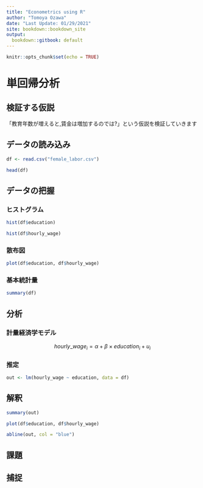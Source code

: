 ```yaml
---
title: "Econometrics using R"
author: "Tomoya Ozawa"
date: "Last Update: 01/29/2021"
site: bookdown::bookdown_site
output:
  bookdown::gitbook: default
---
```



```r
knitr::opts_chunk$set(echo = TRUE)
```

# 単回帰分析
## 検証する仮説

「教育年数が増えると,賃金は増加するのでは?」という仮説を検証していきます

## データの読み込み

```r
df <- read.csv("female_labor.csv")

head(df)
```

## データの把握

### ヒストグラム


```r
hist(df$education)
```

```r
hist(df$hourly_wage)
```

### 散布図

```r
plot(df$education, df$hourly_wage)
```


### 基本統計量

```r
summary(df)
```

## 分析

### 計量経済学モデル

$$ 
hourly\_wage_{i} = \alpha + \beta\times education_{i} + u_{i} 
$$

### 推定

```r
out <- lm(hourly_wage ~ education, data = df)
```


## 解釈
```r
summary(out)
```


```r
plot(df$education, df$hourly_wage)

abline(out, col = "blue")
```

## 課題


## 捕捉














